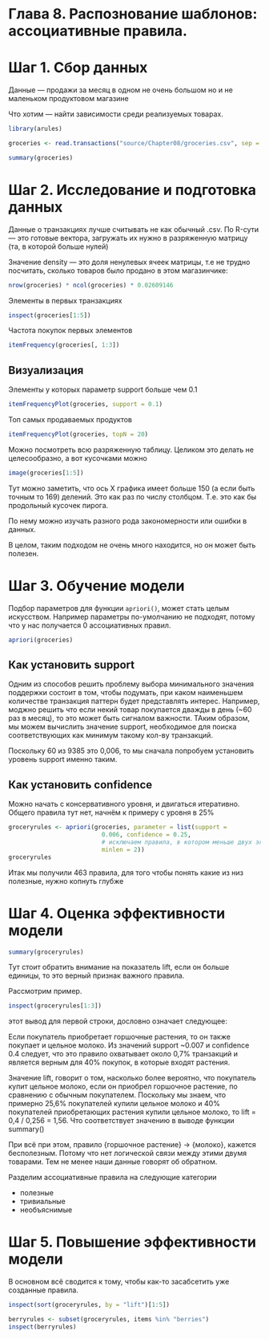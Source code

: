 # Глава 8. Распознование шаблонов: ассоциативные правила.

# Шаг 1. Сбор данных


Данные --- продажи за месяц в одном не очень большом но и не маленьком продуктовом магазине

Что хотим --- найти зависимости среди реализуемых товарах.

```r
library(arules)

groceries <- read.transactions("source/Chapter08/groceries.csv", sep = ",")

summary(groceries)
```

# Шаг 2. Исследование и подготовка данных

Данные о транзакциях лучше считывать не как обычный .csv. 
По R-сути --- это готовые вектора, загружать их нужно в разряженную матрицу (та, в которой больше нулей)

Значение density --- это доля ненулевых ячеек матрицы, т.е не трудно посчитать, сколько товаров было продано в этом магазинчике:

```r
nrow(groceries) * ncol(groceries) * 0.02609146
```

Элементы в первых транзакциях
```r
inspect(groceries[1:5])
```

Частота покупок первых элементов
```r
itemFrequency(groceries[, 1:3])
```

## Визуализация

Элементы у которых параметр support больше чем 0.1

```r
itemFrequencyPlot(groceries, support = 0.1)
```

Топ самых продаваемых продуктов
```r
itemFrequencyPlot(groceries, topN = 20)
```

Можно посмотреть всю разряженную таблицу. Целиком это делать не целесообразно, а вот кусочками можно

```r
image(groceries[1:5])
```

Тут можно заметить, что ось X графика имеет больше 150 (а если быть точным то 169) делений. Это как раз по числу столбцом.
Т.е. это как бы продольный кусочек пирога.

По нему можно изучать разного рода закономерности или ошибки в данных.

В целом, таким подходом не очень много находится, но он может быть полезен.

# Шаг 3. Обучение модели

Подбор параметров для функции `apriori()`, может стать целым искусством. 
Например параметры по-умолчанию не подходят, потому что  у нас получается 0 ассоциативных правил.

```r
apriori(groceries)
```

## Как установить support

Одним из способов решить проблему выбора минимального значения поддержки состоит в том, чтобы подумать, при каком наименьшем количестве транзакция паттерн будет представлять интерес. Например, моджно решить что если некий товар покупается дважды в день (~60 раз в месяц), то это может быть сигналом важности.
ТАким образом, мы можем вычислить значение support, необходимое для поиска соответствующих как минимум такому кол-ву транзакций.

Поскольку 60 из 9385 это 0,006, то мы сначала попробуем установить уровень support именно таким.


## Как установить confidence

Можно начать с консервативного уровня, и двигаться итеративно. Общего правила тут нет, начнём к примеру с уровня в 25%

```r
groceryrules <- apriori(groceries, parameter = list(support =
                          0.006, confidence = 0.25, 
                          # исключаем правила, в котором меньше двух элементов
                          minlen = 2))
groceryrules
```

Итак мы получили 463 правила, для того чтобы понять какие из низ полезные, нужно копнуть глубже

# Шаг 4. Оценка эффективности модели

```r
summary(groceryrules)
```

Тут стоит обратить внимание на показатель lift, если он больше единицы, то это верный признак важного правила.

Рассмотрим пример.

```r
inspect(groceryrules[1:3])
```

этот вывод для первой строки, дословно означает следующее:

Если покупатель приобретает горшочные растения, то он также покупает и цельное молоко. Из значений support ~0.007 и confidence 0.4 следует, что это правило охватывает около 0,7% транзакций и является верным для 40% покупок, в которые входят растения. 

Значение lift, говорит о том, насколько более вероятно, что покупатель купит цельное молоко, если он приобрел горшочное растение, по сравнению с обычным покупателем. Поскольку мы знаем, что примерно 25,6% покупателей купили цельное молоко и 40% покупателей приобретающих растения купили цельное молоко, то lift = 0,4 / 0,256 = 1,56. Что соответствует значению в выводе функции summary()


При всё при этом, правило {горшочное растение} ->  {молоко}, кажется бесполезным. Потому что нет логической связи между этими двумя товарами.
Тем не менее наши данные говорят об обратном.

Разделим ассоциативные правила на следующие категории

  * полезные
  * тривиальные
  * необъяснимые
  
# Шаг 5. Повышение эффективности модели

В основном всё сводится к тому, чтобы как-то засабсетить уже созданные правила.

```r
inspect(sort(groceryrules, by = "lift")[1:5])

berryrules <- subset(groceryrules, items %in% "berries")
inspect(berryrules)
```



